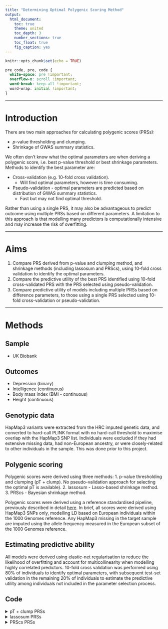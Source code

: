 ```yaml
---
title: "Determining Optimal Polygenic Scoring Method"
output: 
  html_document:
    toc: true
    theme: united
    toc_depth: 3
    number_sections: true
    toc_float: true
    fig_caption: yes
---
```


```r
knitr::opts_chunk$set(echo = TRUE)
```

<style>
p.caption {
  font-size: 1.5em;
}
</style>

```css
pre code, pre, code {
  white-space: pre !important;
  overflow-x: scroll !important;
  word-break: keep-all !important;
  word-wrap: initial !important;
}
```

***

# Introduction
There are two main approaches for calculating polygenic scores (PRSs):

* *p*-value thresholding and clumping.
* Shrinkage of GWAS summary statistics.

We often don't know what the optimal parameters are when deriving a polygenic score, i.e. best p-value threshold or best shrinkage parameters. Methods to identify the best parameter are: 

* Cross-validation (e.g. 10-fold cross validation).
  + Will find optimal parameters, however is time consuming.
* Pseudo-validation - optimal parameters are predicted based on distribution of GWAS summary statistics.
  + Fast but may not find optimal threshold.

Rather than using a single PRS, it may also be advantageous to predict outcome using multiple PRSs based on different parameters. A limitation to this approach is that modelling many predictors is computationally intensive and may increase the risk of overfitting.

***

# Aims
1. Compare PRS derived from p-value and clumping method, and shrinkage methods (including lassosum and PRScs), using 10-fold cross validation to identify the optimal parameters.
2. Compare the predictive utility of the best PRS identified using 10-fold cross-validated PRS with the PRS selected using pseudo-validation.
3. Compare predictive utility of models including multiple PRSs based on difference parameters, to those using a single PRS selected using 10-fold cross-validation or pseudo-validation.

***

# Methods

## Sample 
- UK Biobank

## Outcomes
- Depression (binary)
- Intelligence (continuous)
- Body mass index (BMI - continuous)
- Height (continuous)

## Genotypic data
HapMap3 variants were extracted from the HRC imputed genetic data, and converted to hard-call PLINK format with no hard-call threshold to maximise overlap with the HapMap3 SNP list. Individuals were excluded if they had extensive missing data, had non-European ancestry, or were closely-related to other individuals in the sample. This was done prior to this project.

## Polygenic scoring
Polygenic scores were derived using three methods: 
1. p-value thresholding and clumping (pT + clump). No pseudo-validation approach for selecting the optimal pT is available).
2. lassosum - Lasso-based shrinkage method.
3. PRScs - Bayesian shrinkage method.

Polygenic scores were derived using a reference standardised pipeline, previously described in detail [here](https://github.com/opain/Rosalind-scripts). In brief, all scores were derived using HapMap3 SNPs only, modelling LD based on European individuals within the 1000 Genomes reference. Any HapMap3 missing in the target sample are imputed using the allele frequency measured in the European subset of the 1000 Genomes reference.

## Estimating predictive ability
All models were derived using elastic-net regularisation to reduce the likelihood of overfitting and account for multicollinearity when modelling highly correlated predictors. 10-fold cross validation was performed using 80% of individuals to identify optimal parameters, with subsequent test-set validation in the remaining 20% of individuals to estimate the predictive utility among individuals not included in the parameter selection process.

## Code
<details><summary>pT + clump PRSs</summary>
```bash
##############################
# Evaluating predictive utility of pT + clump PRSs across multiple pTs individually and in combination
##############################

# Make required directories
for pheno_i in $(echo Depression Intelligence BMI Height);do
mkdir -p /users/k1806347/brc_scratch/Analyses/UKBB_outcomes_for_prediction/${pheno_i}/Association_withPRSs
done
```

```bash
######
# Split the different PRS p-value thresholds into separate files
######
module add general/R/3.5.0
R
library(data.table)
gwas<-c('DEPR06','COLL01','BODY03','HEIG03')
for(gwas_i in gwas){
  PRS<-data.frame(fread(paste0('/users/k1806347/brc_scratch/Data/UKBB/PolygenicScores/EUR/',gwas_i,'/UKBB.w_hm3.',gwas_i,'.EUR.profiles')))
  for(i in 3:dim(PRS)[2]){
    tmp<-gsub(paste0(gwas_i,'_'),'pT_',names(PRS)[i])
    fwrite(PRS[,c(1,2,i)], paste0('/users/k1806347/brc_scratch/Data/UKBB/PolygenicScores/EUR/',gwas_i,'/UKBB.w_hm3.',gwas_i,'.EUR.',tmp,'.profile'), sep=' ')
  }
}
q()
n
```

```bash
######
# Create a file to group the predictors
######
module add general/R/3.5.0
R
library(data.table)
gwas<-c('DEPR06','COLL01','BODY03','HEIG03')
pheno<-c('Depression','Intelligence','BMI','Height')

for(i in 1:4){
  predictors_list<-list.files(path=paste0('/users/k1806347/brc_scratch/Data/UKBB/PolygenicScores/EUR/',gwas[i]) ,pattern='.pT',full.names=T)
  groups<-data.frame( predictor=predictors_list,
                      group=gsub('.*UKBB.w_hm3.', '', predictors_list))

  write.table(groups, paste0('/users/k1806347/brc_scratch/Analyses/UKBB_outcomes_for_prediction/',pheno[i],'/Association_withPRSs/UKBB.w_hm3.',gwas[i],'.EUR-PRSs.predictor_groups'), col.names=T, row.names=F, quote=F)
}
q()
n
```

```bash
######
# Derive and evaluate models
######

pheno=$(echo Depression Intelligence BMI Height)
pheno_file=$(echo ever_depressed_pheno_final.UpdateIDs.txt UKBB_Fluid.intelligence.score.UpdateIDs.pheno UKBB_BMI.score.UpdateIDs.pheno UKBB_Height.score.UpdateIDs.pheno)
gwas=$(echo DEPR06 COLL01 BODY03 HEIG03)
prev=$(echo 0.15 NA NA NA)

for i in $(seq 1 4);do
  pheno_i=$(echo ${pheno} | cut -f ${i} -d ' ')
  pheno_file_i=$(echo ${pheno_file} | cut -f ${i} -d ' ')
  gwas_i=$(echo ${gwas} | cut -f ${i} -d ' ')
  prev_i=$(echo ${prev} | cut -f ${i} -d ' ')

  qsub -l h_vmem=3G -pe smp 5 /users/k1806347/brc_scratch/Software/Rscript.sh /users/k1806347/brc_scratch/Software/Scripts/Model_builder.R \
    --pheno /users/k1806347/brc_scratch/Data/UKBB/Phenotype/${pheno_i}/${pheno_file_i} \
    --keep /users/k1806347/brc_scratch/Analyses/UKBB_outcomes_for_prediction/ukb18177_glanville_post_qc_id_list.UpdateIDs.fam \
    --out /users/k1806347/brc_scratch/Analyses/UKBB_outcomes_for_prediction/${pheno_i}/Association_withPRSs/UKBB.w_hm3.${gwas_i}.EUR-PRSs \
    --n_core 5 \
    --assoc T \
    --outcome_pop_prev ${prev_i} \
    --predictors /users/k1806347/brc_scratch/Analyses/UKBB_outcomes_for_prediction/${pheno_i}/Association_withPRSs/UKBB.w_hm3.${gwas_i}.EUR-PRSs.predictor_groups
done
```
</details>

<details><summary>lassosum PRSs</summary>
```bash
################################
# Evaluate use of lassosum PRSs when using multiple shrinkage parameters individually and in combination
################################

######
# Split lassosum PRSs into individual files
######
module add general/R/3.5.0
R
library(data.table)
gwas<-c('DEPR06','COLL01','BODY03','HEIG03')
for(gwas_i in gwas){
  PRS<-data.frame(fread(paste0('/users/k1806347/brc_scratch/Data/UKBB/PolygenicScores_lassosum/EUR/',gwas_i,'/UKBB.w_hm3.',gwas_i,'.EUR.lassosum_profiles')))
  for(i in 3:dim(PRS)[2]){
    if(sum(is.na(PRS[,i])) < length(PRS[,i])){
      tmp<-gsub(paste0(gwas_i,'_'),'param_',names(PRS)[i])
      fwrite(PRS[,c(1,2,i)], paste0('/users/k1806347/brc_scratch/Data/UKBB/PolygenicScores_lassosum/EUR/',gwas_i,'/UKBB.w_hm3.',gwas_i,'.EUR.',tmp,'.lassosum_profiles'), sep=' ')
    }
    print(i)
  }
}
q()
n
```

```bash
######
# Create predictor groups files
######
module add general/R/3.5.0
R
library(data.table)
gwas<-c('DEPR06','COLL01','BODY03','HEIG03')
pheno<-c('Depression','Intelligence','BMI','Height')

for(i in 1:4){
  predictors_list<-list.files(path=paste0('/users/k1806347/brc_scratch/Data/UKBB/PolygenicScores_lassosum/EUR/',gwas[i]) ,pattern='.param',full.names=T)
  groups<-data.frame( predictor=predictors_list,
                      group=gsub('.*UKBB.w_hm3.', '', predictors_list))

  write.table(groups, paste0('/users/k1806347/brc_scratch/Analyses/UKBB_outcomes_for_prediction/',pheno[i],'/Association_withPRSs/UKBB.w_hm3.',gwas[i],'.EUR-PRSs_lassosum.predictor_groups'), col.names=T, row.names=F, quote=F)
}
q()
n
```

```bash
######
# Derive and evaluate
######
pheno=$(echo Depression Intelligence BMI Height)
pheno_file=$(echo ever_depressed_pheno_final.UpdateIDs.txt UKBB_Fluid.intelligence.score.UpdateIDs.pheno UKBB_BMI.score.UpdateIDs.pheno UKBB_Height.score.UpdateIDs.pheno)
gwas=$(echo DEPR06 COLL01 BODY03 HEIG03)
prev=$(echo 0.15 NA NA NA)

for i in $(seq 1 4);do
    pheno_i=$(echo ${pheno} | cut -f ${i} -d ' ')
    pheno_file_i=$(echo ${pheno_file} | cut -f ${i} -d ' ')
    gwas_i=$(echo ${gwas} | cut -f ${i} -d ' ')
    prev_i=$(echo ${prev} | cut -f ${i} -d ' ')

    qsub -l h_vmem=10G -pe smp 5 /users/k1806347/brc_scratch/Software/Rscript.sh /users/k1806347/brc_scratch/Software/Scripts/Model_builder.R \
        --pheno /users/k1806347/brc_scratch/Data/UKBB/Phenotype/${pheno_i}/${pheno_file_i} \
        --keep /users/k1806347/brc_scratch/Analyses/UKBB_outcomes_for_prediction/ukb18177_glanville_post_qc_id_list.UpdateIDs.fam \
        --out /users/k1806347/brc_scratch/Analyses/UKBB_outcomes_for_prediction/${pheno_i}/Association_withPRSs/UKBB.w_hm3.${gwas_i}.EUR-PRSs_lassosum \
        --n_core 5 \
        --assoc T \
        --outcome_pop_prev ${prev_i} \
        --predictors /users/k1806347/brc_scratch/Analyses/UKBB_outcomes_for_prediction/${pheno_i}/Association_withPRSs/UKBB.w_hm3.${gwas_i}.EUR-PRSs_lassosum.predictor_groups
done
```
</details>

<details><summary>PRScs PRSs</summary>
```bash
################################
# Evaluate use of multiple PRSs based on different shrinkage parameters, and use of pseudo-validated PRS (PRScs)
################################

#####
# Split PRScs PRSs into individual files
#####
module add general/R/3.5.0
R
library(data.table)
gwas<-c('DEPR06','COLL01','BODY03','HEIG03')
for(gwas_i in gwas){
  PRS<-data.frame(fread(paste0('/users/k1806347/brc_scratch/Data/UKBB/PolygenicScores_PRScs/EUR/',gwas_i,'/UKBB.w_hm3.',gwas_i,'.EUR.PRScs_profiles')))
  for(i in 3:dim(PRS)[2]){
    if(sum(is.na(PRS[,i])) < length(PRS[,i])){
      tmp<-gsub(paste0(gwas_i,'_'),'param_',names(PRS)[i])
      fwrite(PRS[,c(1,2,i)], paste0('/users/k1806347/brc_scratch/Data/UKBB/PolygenicScores_PRScs/EUR/',gwas_i,'/UKBB.w_hm3.',gwas_i,'.EUR.',tmp,'.PRScs_profiles'), sep=' ')
    }
    print(i)
  }
}
q()
n
```

```bash
#####
# Create predictor groups files
#####
module add general/R/3.5.0
R
library(data.table)
gwas<-c('DEPR06','COLL01','BODY03','HEIG03')
pheno<-c('Depression','Intelligence','BMI','Height')

for(i in 1:4){
  predictors_list<-list.files(path=paste0('/users/k1806347/brc_scratch/Data/UKBB/PolygenicScores_PRScs/EUR/',gwas[i]) ,pattern='.param',full.names=T)
  groups<-data.frame( predictor=predictors_list,
                      group=gsub('.*UKBB.w_hm3.', '', predictors_list))

  write.table(groups, paste0('/users/k1806347/brc_scratch/Analyses/UKBB_outcomes_for_prediction/',pheno[i],'/Association_withPRSs/UKBB.w_hm3.',gwas[i],'.EUR-PRSs_PRScs.predictor_groups'), col.names=T, row.names=F, quote=F)
}
q()
n
```

```bash
#####
# Derive and evaluate
#####
pheno=$(echo Depression Intelligence BMI Height)
pheno_file=$(echo ever_depressed_pheno_final.UpdateIDs.txt UKBB_Fluid.intelligence.score.UpdateIDs.pheno UKBB_BMI.score.UpdateIDs.pheno UKBB_Height.score.UpdateIDs.pheno)
gwas=$(echo DEPR06 COLL01 BODY03 HEIG03)
prev=$(echo 0.15 NA NA NA)

for i in $(seq 1 4);do
pheno_i=$(echo ${pheno} | cut -f ${i} -d ' ')
pheno_file_i=$(echo ${pheno_file} | cut -f ${i} -d ' ')
gwas_i=$(echo ${gwas} | cut -f ${i} -d ' ')
prev_i=$(echo ${prev} | cut -f ${i} -d ' ')

qsub -l h_vmem=10G -pe smp 5 /users/k1806347/brc_scratch/Software/Rscript.sh /users/k1806347/brc_scratch/Software/Scripts/Model_builder.R \
--pheno /users/k1806347/brc_scratch/Data/UKBB/Phenotype/${pheno_i}/${pheno_file_i} \
--keep /users/k1806347/brc_scratch/Analyses/UKBB_outcomes_for_prediction/ukb18177_glanville_post_qc_id_list.UpdateIDs.fam \
--out /users/k1806347/brc_scratch/Analyses/UKBB_outcomes_for_prediction/${pheno_i}/Association_withPRSs/UKBB.w_hm3.${gwas_i}.EUR-PRSs_PRScs \
--n_core 5 \
--assoc T \
--outcome_pop_prev ${prev_i} \
--predictors /users/k1806347/brc_scratch/Analyses/UKBB_outcomes_for_prediction/${pheno_i}/Association_withPRSs/UKBB.w_hm3.${gwas_i}.EUR-PRSs_PRScs.predictor_groups
done
```
\details

***
# Results
The pattern of results are consistent between 10-fold cross-validation and test set validation.

Modelling multiple PRSs based on a range of parameters consistenly provides a small improvement over the best single PRS idenitfied by cross-validation.

As previous studies have shown, performing a grid search of shrinkage parameters with both lassosum- and PRScs-based PRSs consistently out performs PRS derived using the traditional pT + clump method. 

The pseudovalidation approach within lassosum performs worse than any other approach tested here. In contrast the PRScs pseduovalidated PRS performs well, providing nearly the best prediction for all outcomes.

***

<details><summary>Code for plotting results</summary>
```bash
#####
# Compare results from each approach
#####
module add general/R/3.5.0
R

pheno<-c('Depression','Intelligence','BMI','Height')
gwas<-c('DEPR06','COLL01','BODY03','HEIG03')

# Read in the results, labelling which parameters where pseudovalidated and validated using 10-fold cross validation
All_res<-NULL
for(i in 1:4){
  pT_clump<-read.table(paste0('/users/k1806347/brc_scratch/Analyses/UKBB_outcomes_for_prediction/',pheno[i],'/Association_withPRSs/UKBB.w_hm3.',gwas[i],'.EUR-PRSs.pred_eval.txt'), header=T, stringsAsFactors=F)
  pT_clump$Method<-'pT + clump'
  Param_tmp<-sort(as.numeric(gsub('e.','e-',gsub('.profile_group','',gsub(paste0(gwas[i],'.EUR.pT_'),'',pT_clump$Model)))))
  pT_clump$Param<-as.character(as.numeric(gsub('e.','e-',gsub('.profile_group','',gsub(paste0(gwas[i],'.EUR.pT_'),'',pT_clump$Model)))))
  pT_clump$Param[dim(pT_clump)[1]]<-'Multi-PRS'
  pT_clump<-pT_clump[match(c(Param_tmp,'Multi-PRS'), pT_clump$Param),]
  pT_clump$Model<-NULL
  pT_clump$Group<-NA
  pT_clump$Group[pT_clump$CrossVal_R == max(abs(pT_clump$CrossVal_R[pT_clump$Param != 'Multi-PRS']))]<-'10FCVal'
  pT_clump$Group[pT_clump$Param == 'Multi-PRS']<-'Multi-PRS'
  pT_clump<-pT_clump[!is.na(pT_clump$Group),]
  
  lassosum_res<-read.table(paste0('/users/k1806347/brc_scratch/Analyses/UKBB_outcomes_for_prediction/',pheno[i],'/Association_withPRSs/UKBB.w_hm3.',gwas[i],'.EUR-PRSs_lassosum.pred_eval.txt'), header=T, stringsAsFactors=F)
  lassosum_res$Method<-'lassosum'
  lassosum_res$Param<-gsub('.lassosum.*','',gsub('.*param_','',lassosum_res$Model))
  lassosum_res$Param[dim(lassosum_res)[1]]<-'Multi-PRS'
  lassosum_res$Model<-NULL
  lassosum_val<-read.table(paste0('/users/k1806347/brc_scratch/Data/1KG/Phase3/Score_files_for_poylygenic_lassosum/',gwas[i],'/1KGPhase3.w_hm3.',gwas[i],'.log'), sep='&')
  lassosum_val_s<-as.numeric(gsub('s = ','',lassosum_val$V1[grepl('s = ',lassosum_val$V1)]))
  lassosum_val_lambda<-as.numeric(gsub('lambda =','',lassosum_val$V1[grepl('lambda =',lassosum_val$V1)]))
  lassosum_val_param<-paste0('s',lassosum_val_s,'_lambda',lassosum_val_lambda)
  lassosum_val_param<-substr(lassosum_val_param, 1, nchar(lassosum_val_param)-1) 
  lassosum_res$Group<-NA
  lassosum_res$Group[which(lassosum_res$CrossVal_R == max(abs(lassosum_res$CrossVal_R[lassosum_res$Param != 'Multi-PRS'])))[1]]<-'10FCVal'
  lassosum_res$Group[grepl(lassosum_val_param,lassosum_res$Param)]<-'PseudoVal'
  lassosum_res$Group[lassosum_res$Param == 'Multi-PRS']<-'Multi-PRS'
  lassosum_res<-lassosum_res[!is.na(lassosum_res$Group),]
  
  PRScs_res<-read.table(paste0('/users/k1806347/brc_scratch/Analyses/UKBB_outcomes_for_prediction/',pheno[i],'/Association_withPRSs/UKBB.w_hm3.',gwas[i],'.EUR-PRSs_PRScs.pred_eval.txt'), header=T, stringsAsFactors=F)
  PRScs_res$Method<-'PRScs'
  PRScs_res$Param<-gsub('.PRScs.*','',gsub('.*param_','',PRScs_res$Model))
  PRScs_res$Param[dim(PRScs_res)[1]]<-'Multi-PRS'
  PRScs_res$Model<-NULL
  PRScs_res$Group<-NA
  PRScs_res$Group[which(PRScs_res$CrossVal_R == max(abs(PRScs_res$CrossVal_R[PRScs_res$Param != 'Multi-PRS' & PRScs_res$Param != 'phiauto'])))[1]]<-'10FCVal'
  PRScs_res$Group[PRScs_res$Param == 'phiauto']<-'PseudoVal'
  PRScs_res$Group[PRScs_res$Param == 'Multi-PRS']<-'Multi-PRS'
  PRScs_res<-PRScs_res[!is.na(PRScs_res$Group),]

  res<-do.call(rbind, list(pT_clump, lassosum_res, PRScs_res))
  res$Phenotype<-pheno[i]
  res$Cross_LiabR2<-NULL
  res$Indep_LiabR2<-NULL
  res$CrossVal_pval<-NULL
  res$IndepVal_pval<-NULL

  All_res<-rbind(All_res, res)
}

# Reformat to be a table
All_res<-All_res[c('Phenotype','Method','Group','CrossVal_R','CrossVal_R_SE','IndepVal_R','IndepVal_R_SE')]

write.csv(All_res, '/mnt/lustre/users/k1806347/Analyses/UKBB_outcomes_for_prediction/PRS_method_comp.csv', row.names=F)

###
# Plot comparison between validated PRS vs multi-PRS when using pT + clump method
###

library(ggplot2)
library(cowplot)

All_res$Method<-factor(All_res$Method, levels=unique(All_res$Method))

plots<-list()
for(i in 1:4){
plots[[pheno[i]]] <- ggplot( All_res[All_res$Phenotype==pheno[i],], aes(x=Method, y=CrossVal_R, fill=Group)) +
                      geom_bar(stat="identity", position=position_dodge(preserve = "single"), colour='black') +
                      geom_errorbar(aes(ymin=CrossVal_R-CrossVal_R_SE, ymax=CrossVal_R+CrossVal_R_SE), width=.2, position=position_dodge(width = 0.9, preserve = "single")) +
                      labs(y="Correlation (SE)", x='', title=pheno[i]) +
                      coord_cartesian(ylim=c(min(All_res$CrossVal_R[All_res$Phenotype==pheno[i]])-0.02, max(All_res$CrossVal_R[All_res$Phenotype==pheno[i]])+0.025), clip="on") +
            				  theme(axis.text.x = element_text(angle = 45, hjust = 1))
}

png('/mnt/lustre/users/k1806347/Analyses/UKBB_outcomes_for_prediction/PRS_method_comp_CrossVal.png', units='px', res=300, width=3000, height=2500)
plot_grid(plotlist=plots)
dev.off()

plots<-list()
for(i in 1:4){
plots[[pheno[i]]] <- ggplot( All_res[All_res$Phenotype==pheno[i],], aes(x=Method, y=IndepVal_R, fill=Group)) +
                      geom_bar(stat="identity", position=position_dodge(preserve = "single"), colour='black') +
                      geom_errorbar(aes(ymin=IndepVal_R-IndepVal_R_SE, ymax=IndepVal_R+IndepVal_R_SE), width=.2, position=position_dodge(width = 0.9, preserve = "single")) +
                      labs(y="Correlation (SE)", x='', title=pheno[i]) +
                      coord_cartesian(ylim=c(min(All_res$IndepVal_R[All_res$Phenotype==pheno[i]])-0.02, max(All_res$IndepVal_R[All_res$Phenotype==pheno[i]])+0.025), clip="on") +
            				  theme(axis.text.x = element_text(angle = 45, hjust = 1))
}

png('/mnt/lustre/users/k1806347/Analyses/UKBB_outcomes_for_prediction/PRS_method_comp_IndepVal.png', units='px', res=300, width=3000, height=2500)
plot_grid(plotlist=plots)
dev.off()

q()
n
```
</details>

<center>
![<b>Figure 1: Predictive utility estimated using 10-fold cross-validation \b>](C:/Users\ollie\OneDrive - King's College London\KCL_postdoc\Scripts\Evaluating genetic predictors in UKBB\Derive and evaluate models\PRS_method_comp_CrossVal.png)

***

![<b>Figure 2: Predictive utility estimated using test set validation \b>](C:/Users\ollie\OneDrive - King's College London\KCL_postdoc\Scripts\Evaluating genetic predictors in UKBB\Derive and evaluate models\PRS_method_comp_IndepVal.png)


\center

***

```r
res<-read.csv("C:/Users/ollie/OneDrive - King's College London/KCL_postdoc/Scripts/Evaluating genetic predictors in UKBB/Derive and evaluate models/PRS_method_comp.csv")

res[,-1:-3]<-round(res[,-1:-3], 3)
res$CrossVal_R<-paste0(res$CrossVal_R, " (", res$CrossVal_R_SE, ")")
res$IndepVal_R<-paste0(res$IndepVal_R, " (", res$IndepVal_R_SE, ")")
res<-res[c('Phenotype','Method','Group','CrossVal_R','IndepVal_R')]

names(res)<-c('Phenotype','Method','Group',"CrossVal R (SE)","IndepVal R (SE)")

library(DT)
datatable(res, rownames = FALSE, filter="top", options = list(pageLength = 10, scrollX=T),caption='Table 1: Correlation between PRS model predictions and observed values')
```

***

# Discussion

***

# Conclusion

***

To do:

- [ ] Make results table nicer

- [ ] Write discussion

- [ ] Integrate other analyses

<details><summary>Session info</summary>

Date knitted: `r format(Sys.time(), '%d %B, %Y')`
```R
sessionInfo()
```

</details>



